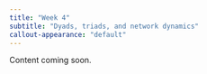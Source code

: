 ```yaml
---
title: "Week 4"
subtitle: "Dyads, triads, and network dynamics"
callout-appearance: "default"
---
```


::: {.callout-note}
Content coming soon.

:::
